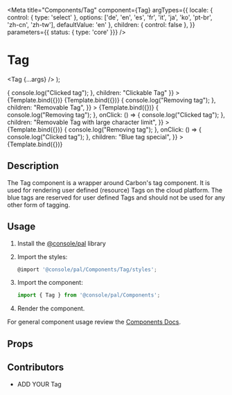 

<Meta
  title="Components/Tag"
  component={Tag}
  argTypes={{
    locale: { control: { type: 'select' }, options: ['de', 'en', 'es', 'fr', 'it', 'ja', 'ko', 'pt-br', 'zh-cn', 'zh-tw'], defaultValue: 'en' },
    children: { control: false },
  }}
  parameters={{ status: { type: 'core' }}}
/>

# Tag

  <Tag {...args} />
);

<Canvas>
  <Story
    name="Clickable Tag"
    args={{
      className: "test",
      maxCharacters: 12,
      type: "functional",
      onClick: () => { console.log("Clicked tag"); },
      children: "Clickable Tag"
    }}
  >
    {Template.bind({})}
  </Story>
  <Story
    name="Unclickable Tag"
    args={{
      className: "test",
      maxCharacters: 12,
      type: "functional",
      children: "Unclickable Tag",
    }}
  >
    {Template.bind({})}
  </Story>
  <Story
    name="Removable Tag"
    args={{
      isRemovable: true,
      className: "test",
      maxCharacters: 12,
      type: "functional",
      onRemove: () => { console.log("Removing tag"); },
      children: "Removable Tag",
    }}
  >
    {Template.bind({})}
  </Story>
  <Story
    name="Removable Tag with large character limit"
    args={{
      isRemovable: true,
      className: "test",
      maxCharacters: 64,
      type: "red",
      onRemove: () => { console.log("Removing tag"); },
      onClick: () => { console.log("Clicked tag"); },
      children: "Removable Tag with large character limit",
    }}
  >
    {Template.bind({})}
  </Story>
  <Story
    name="Blue tag special"
    args={{
      isRemovable: true,
      className: "test",
      maxCharacters: 64,
      type: "blue",
      onRemove: () => { console.log("Removing tag"); },
      onClick: () => { console.log("Clicked tag"); },
      children: "Blue tag special",
    }}
  >
    {Template.bind({})}
  </Story>
</Canvas>

## Description

The Tag component is a wrapper around Carbon's tag component. It is used for rendering user defined (resource) Tags on the cloud platform. The blue tags are reserved for user defined Tags and should not be used for any other form of tagging.

## Usage

1.  Install the [@console/pal](https://github.ibm.com/ibmcloud/pal#how-to-install-and-use) library
2.  Import the styles:

    ```js
    @import '@console/pal/Components/Tag/styles';
    ```

3.  Import the component:

    ```js
    import { Tag } from '@console/pal/Components';
    ```

4.  Render the component.

For general component usage review the [Components Docs](https://pages.github.ibm.com/ibmcloud/pal/development-guidelines/components/overview).

## Props

<ArgsTable of={Tag} />

## Contributors

- ADD YOUR Tag
